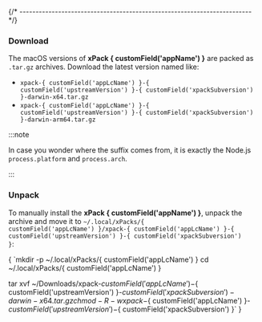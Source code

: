 

{/* ------------------------------------------------------------------------ */}

### Download

The macOS versions of **xPack { customField('appName') }**
are packed as `.tar.gz` archives.
Download the latest version named like:

* <code>xpack-{ customField('appLcName') }-{ customField('upstreamVersion') }-{ customField('xpackSubversion') }-darwin-x64.tar.gz</code>
* <code>xpack-{ customField('appLcName') }-{ customField('upstreamVersion') }-{ customField('xpackSubversion') }-darwin-arm64.tar.gz</code>

:::note

In case you wonder where the suffix comes
from, it is exactly the Node.js `process.platform` and `process.arch`.

:::

### Unpack

To manually install the <b>xPack { customField('appName') }</b>,
unpack the archive and move it to <code>~/.local/xPacks/{ customField('appLcName') }/xpack-{ customField('appLcName') }-{ customField('upstreamVersion') }-{ customField('xpackSubversion') }</code>:

<CodeBlock language="console"> {
`mkdir -p ~/.local/xPacks/{ customField('appLcName') }
cd ~/.local/xPacks/{ customField('appLcName') }

tar xvf ~/Downloads/xpack-${ customField('appLcName') }-${ customField('upstreamVersion') }-${ customField('xpackSubversion') }-darwin-x64.tar.gz
chmod -R -w xpack-${ customField('appLcName') }-${ customField('upstreamVersion') }-${ customField('xpackSubversion') }`
}</CodeBlock>
